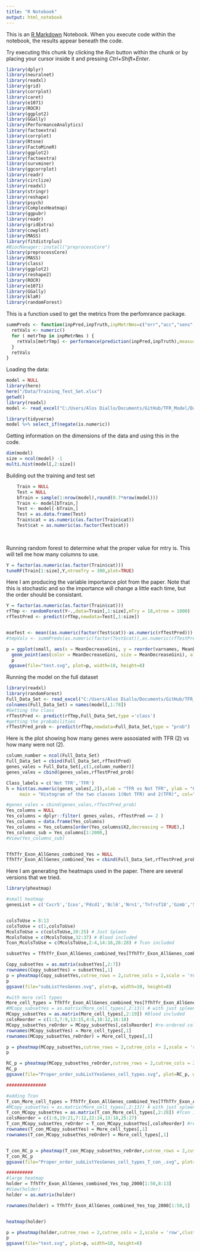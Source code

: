 ```yaml
---
title: "R Notebook"
output: html_notebook
---
```


This is an [R Markdown](http://rmarkdown.rstudio.com) Notebook. When you execute code within the notebook, the results appear beneath the code. 

Try executing this chunk by clicking the *Run* button within the chunk or by placing your cursor inside it and pressing *Ctrl+Shift+Enter*. 

```r
library(dplyr)
library(neuralnet)
library(readxl)
library(grid)
library(corrplot)
library(caret)
library(e1071)
library(ROCR)
library(ggplot2)
library(GGally)
library(PerformanceAnalytics)
library(factoextra)
library(corrplot)
library(Rtsne)
library(FactoMineR)
library(ggplot2)
library(factoextra)
library(survminer)
library(ggcorrplot)
library(readr)
library(circlize)
library(readxl)
library(stringr)
library(reshape)
library(psych)
library(ComplexHeatmap)
library(ggpubr)
library(readr)
library(gridExtra)
library(cowplot)
library(MASS)
library(fitdistrplus)
#BiocManager::install("preprocessCore")
library(preprocessCore)
library(MASS)
library(class)
library(ggplot2)
library(reshape2)
library(ROCR)
library(e1071)
library(GGally)
library(klaR)
library(randomForest)

```


This is a function used to get the metrics from the perfomrance package. 
```r
summPreds <- function(inpPred,inpTruth,inpMetrNms=c("err","acc","sens","spec")) {
  retVals <- numeric()
  for ( metrTmp in inpMetrNms ) {
    retVals[metrTmp] <- performance(prediction(inpPred,inpTruth),measure=metrTmp)@y.values[[1]][2]
  }
  retVals
}
```

Loading the data:

```r
model = NULL
library(here)
here("/Data/Training_Test_Set.xlsx")
getwd()
library(readxl)
model <- read_excel("C:/Users/Alos Diallo/Documents/GitHub/TFR_Model/Data/Training_Test_Set.xlsx")

library(tidyverse)
model %>% select_if(negate(is.numeric))

```

Getting information on the dimensions of the data and using this in the code.
```r
dim(model)
size = ncol(model) -1
multi.hist(model[,2:size]) 
```

Building out the training and test set
```r
    Train = NULL
    Test = NULL
    bTrain = sample(1:nrow(model),round(0.7*nrow(model)))
    Train <- model[bTrain,]
    Test <- model[-bTrain,]
    Test = as.data.frame(Test)
    Train$cat = as.numeric(as.factor(Train$cat))
    Test$cat = as.numeric(as.factor(Test$cat))    
    
          
```

Running random forest to determine what the proper value for mtry is. This will tell me how many columns to use.
```r
Y = factor(as.numeric(as.factor(Train$cat)))
tuneRF(Train[1:size],Y,ntreeTry = 300,plot=TRUE)
```

Here I am producing the variable importance plot from the paper.  Note that this is stochastic and so the importance will change a little each time, but the order should be consistant. 
```r
Y = factor(as.numeric(as.factor(Train$cat)))
rfTmp <- randomForest(Y~.,data=Train[,1:size],mTry = 18,ntree = 1000)
rfTestPred <- predict(rfTmp,newdata=Test[,1:size])


mseTest <- mean((as.numeric(factor(Test$cat))-as.numeric(rfTestPred))) #Calculating the mean squared error
#tmpVals <- summPreds(as.numeric(factor(Test$cat)),as.numeric(rfTestPred))

p = ggplot(small, aes(x = MeanDecreaseGini, y = reorder(varnames, MeanDecreaseGini))) +
  geom_point(aes(color = MeanDecreaseGini, size = MeanDecreaseGini), alpha = 0.5) 
  p
 ggsave(file="test.svg", plot=p, width=10, height=8)

```

Running the model on the full dataset
```r
library(readxl)
library(randomForest)
Full_Data_Set <- read_excel("C:/Users/Alos Diallo/Documents/GitHub/TFR_Model/Data/TfhTfr_Exon_AllGenes_combined.xlsx")
colnames(Full_Data_Set) = names(model[,1:78])
#Getting the class
rfTestPred <- predict(rfTmp,Full_Data_Set,type ='class')
#getting the probabilities
rfTestPred_prob <- predict(rfTmp,newdata=Full_Data_Set,type = "prob")

```

Here is the plot showing how many genes were assosiated with TFR (2) vs how many were not (2).
```r
column_number = ncol(Full_Data_Set)
Full_Data_Set = cbind(Full_Data_Set,rfTestPred)
genes_vales = Full_Data_Set[,c(1,column_number)]
genes_vales = cbind(genes_vales,rfTestPred_prob)

Class_labels = c('Not TFR','TFR') 
h = hist(as.numeric(genes_vales[,2]),xlab = "TFR vs Not TFR", ylab = "Genes",
     main = "Histogram of the two classes 1(Not TFR) and 2(TFR)", col="dodgerblue3",density=25,angle=60)


```




```r
#genes_vales = cbind(genes_vales,rfTestPred_prob)
Yes_columns = NULL
Yes_columns = dplyr::filter( genes_vales, rfTestPred == 2 )
Yes_columns = data.frame(Yes_columns)
Yes_columns = Yes_columns[order(Yes_columns$X2,decreasing = TRUE),]
Yes_columns_sub = Yes_columns[1:2000,]
#View(Yes_columns_sub)


TfhTfr_Exon_AllGenes_combined_Yes = NULL
TfhTfr_Exon_AllGenes_combined_Yes = cbind(Full_Data_Set,rfTestPred_prob)


```


Here I am generating the heatmaps used in the paper.  There are several versions that we tried.
```r
library(pheatmap)

#small heatmap
genesList = c('Cxcr5','Icos','Pdcd1','Bcl6','Nrn1','Tnfrsf18','Gzmb','Sh2d1a','Prdm1','Cd44','Irf4','Ezh2','Il1r2','Cxcr7','Foxp3','Bcl6','Il2rg','Il2rb','Bcl6','Ctla4','Gata3','Id2','Il10','Maf')


colsToUse = 8:13
colsToUse = c(1,colsToUse)
McolsToUse = c(colsToUse,20:25) # Just Spleen
McolsToUse = c(McolsToUse,32:37) # Blood included
Tcon_McolsToUse = c(McolsToUse,2:4,14:16,26:28) # Tcon included

subsetYes = TfhTfr_Exon_AllGenes_combined_Yes[TfhTfr_Exon_AllGenes_combined_Yes$Feature.ID %in% genesList,colsToUse]

Copy_subsetYes = as.matrix(subsetYes[,2:7])
rownames(Copy_subsetYes) = subsetYes[,1]
p = pheatmap(Copy_subsetYes,cutree_rows = 2,cutree_cols = 2,scale = 'row',clustering_distance_cols = "canberra")
p
ggsave(file="subListYesGenes.svg", plot=p, width=10, height=8)

#with more cell types
More_cell_types = TfhTfr_Exon_AllGenes_combined_Yes[TfhTfr_Exon_AllGenes_combined_Yes$Feature.ID %in% genesList,McolsToUse]
#MCopy_subsetYes = as.matrix(More_cell_types[,2:13]) # with just spleen
MCopy_subsetYes = as.matrix(More_cell_types[,2:19]) #Blood included
colsReorder = c(1:3,7:9,13:15,4:6,10:12,16:18)
MCopy_subsetYes_reOrder = MCopy_subsetYes[,colsReorder] #re-ordered cols
rownames(MCopy_subsetYes) = More_cell_types[,1]
rownames(MCopy_subsetYes_reOrder) = More_cell_types[,1]

p = pheatmap(MCopy_subsetYes,cutree_rows = 2,cutree_cols = 2,scale = 'row',clustering_distance_cols = "canberra")
p

RC_p = pheatmap(MCopy_subsetYes_reOrder,cutree_rows = 2,cutree_cols = 2,scale = 'row',clustering_distance_cols = "canberra")
RC_p
ggsave(file="Proper_order_subListYesGenes_cell_types.svg", plot=RC_p, width=10, height=8)

###############

#adding Tcon
T_con_More_cell_types = TfhTfr_Exon_AllGenes_combined_Yes[TfhTfr_Exon_AllGenes_combined_Yes$Feature.ID %in% genesList,Tcon_McolsToUse]
#MCopy_subsetYes = as.matrix(More_cell_types[,2:13]) # with just spleen
T_con_MCopy_subsetYes = as.matrix(T_con_More_cell_types[,2:28]) #Tcon included
colsReorder = c(1:6,19:21,7:12,22:24,13:18,25:27)
T_con_MCopy_subsetYes_reOrder = T_con_MCopy_subsetYes[,colsReorder] #re-ordered cols
rownames(T_con_MCopy_subsetYes) = More_cell_types[,1]
rownames(T_con_MCopy_subsetYes_reOrder) = More_cell_types[,1]


T_con_RC_p = pheatmap(T_con_MCopy_subsetYes_reOrder,cutree_rows = 2,cutree_cols = 2,scale = 'row',clustering_distance_cols = "canberra")
T_con_RC_p
ggsave(file="Proper_order_subListYesGenes_cell_types_T_con_.svg", plot=T_con_RC_p, width=8, height=6)

##########
#large heatmap
holder = TfhTfr_Exon_AllGenes_combined_Yes_top_2000[1:50,8:13]
#View(holder)
holder = as.matrix(holder)

rownames(holder) = TfhTfr_Exon_AllGenes_combined_Yes_top_2000[1:50,1]


heatmap(holder)

p = pheatmap(holder,cutree_rows = 2,cutree_cols = 2,scale = 'row',clustering_distance_cols = "canberra")
p
ggsave(file="test.svg", plot=p, width=10, height=8)

```

























